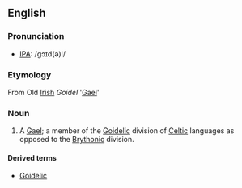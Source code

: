 ==English==
===Pronunciation===
*[[w:IPA|IPA]]: /gɔɪd(ə)l/
===Etymology===
From Old [[Irish]] ''Goídel'' '[[Gael]]'
===Noun===
#A [[Gael]]; a member of the [[Goidelic]] division of [[Celtic]] languages as opposed to the [[Brythonic]] division.
====Derived terms====
*[[Goidelic]]
